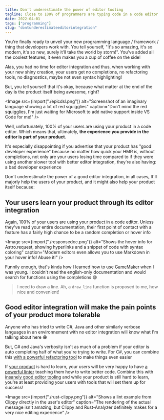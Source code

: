 ```yaml
---
title: Don't underestimate the power of editor tooling
tagline: Close to 100% of programmers are typing code in a code editor!
date: 2022-04-01
tags: ["programming"]
slug: "dontunderestimateeditorintegration"
---
```


You're finally ready to unveil your new programming language / framework / thing that developers work with. You tell yourself, "It's so amazing, it's so modern, it's so new, surely it'll take the world by storm!". You've added all the coolest features, it even makes you a cup of coffee on the side!

Alas, you had no time for editor integration and thus, when working with your new shiny creation, your users get no completions, no refactoring tools, no diagnostics, maybe not even syntax highlighting!

But, you tell yourself that it's okay, because what matter at the end of the day is the product itself being awesome, right?

<Image
  src={import("./epicdsl.png")}
  alt="Screenshot of an imaginary language showing a lot of red squigglies"
  caption="Don't mind the red squigglies, I'm just waiting for Microsoft to add native support inside VS Code for me!"
/>

Well, unfortunately, 100% of your users are using your product in a code editor. Which means that, ultimately, **the experience you provide in the editor is part of your product**.

It's especially disappointing if you advertise that your product has "good developer experience" because no matter how quick your HMR is, without completions, not only are your users losing time compared to if they were using another slower tool with better editor integration, they're also having: a bad developer experience

Don't underestimate the power of a good editor integration, in all cases, It'll majorly help the users of your product, and it might also help your product itself because:

## Your users learn your product through its editor integration

Again, 100% of your users are using your product in a code editor. Unless they've read your entire documentation, their first point of contact with a feature has a fairly high chance to be a random completion or hover info

<Image
  src={import("./responsedoc.png")}
  alt="Shows the hover info for Astro.request, showing hyperlinks and a snippet of code with syntax coloring"
  caption="Modern editors even allows you to use Markdown in your hover info! Abuse it!"
/>

Funnily enough, that's kinda how I learned how to use [GameMaker](https://www.yoyogames.com/en/gamemaker) when I was young. I couldn't read the english-only documentation and would search for functions using the completions 😅

> I need to draw a line. Ah, a `draw_line` function is proposed to me, how nice and convenient!

## Good editor integration will make the pain points of your product more tolerable

Anyone who has tried to write C#, Java and other similarly verbose languages in an environnement with no editor integration will know what I'm talking about here 😁

But, C# and Java's verbosity isn't as much of a problem if your editor is auto completing half of what you're trying to write. For C#, you can combine this [with a powerful refactoring tool](https://www.jetbrains.com/resharper/) to make things even easier

If [your product](https://www.rust-lang.org/) is hard to learn, your users will be very happy to have [a powerful linter](https://github.com/rust-lang/rust-clippy) teaching them how to write better code. Combine this with [insanely good editor tooling](https://rust-analyzer.github.io/) and while your product is still hard to learn, you're at least providing your users with tools that will set them up for success!

<Image
  src={import("./rust-clippy.png")}
  alt="Shows a lint example from Clippy directly in the user's editor"
  caption="The rendering of the actual message isn't amazing, but Clippy and Rust-Analyzer definitely makes for a very nice editing experience"
/>
